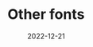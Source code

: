 ---
title: Other fonts
tags: [type]
date: 2022-12-21
priority: 3
draft: true
slug: '/other-fonts'
---